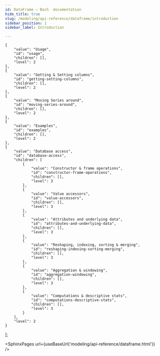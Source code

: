 ```yaml
---
id: DataFrame — Bach  documentation
hide_title: true
slug: /modeling/api-reference/dataframe/introduction
sidebar_position: 1
sidebar_label: Introduction

---
```


    {
        "value": "Usage",
        "id": "usage",
        "children": [],
        "level": 2
    },
    {
        "value": "Getting & Setting columns",
        "id": "getting-setting-columns",
        "children": [],
        "level": 2
    },
    {
        "value": "Moving Series around",
        "id": "moving-series-around",
        "children": [],
        "level": 2
    },
    {
        "value": "Examples",
        "id": "examples",
        "children": [],
        "level": 2
    },
    {
        "value": "Database access",
        "id": "database-access",
        "children": [
            {
                "value": "Constructor & frame operations",
                "id": "constructor-frame-operations",
                "children": [],
                "level": 3
            },
            {
                "value": "Value accessors",
                "id": "value-accessors",
                "children": [],
                "level": 3
            },
            {
                "value": "Attributes and underlying data",
                "id": "attributes-and-underlying-data",
                "children": [],
                "level": 3
            },
            {
                "value": "Reshaping, indexing, sorting & merging",
                "id": "reshaping-indexing-sorting-merging",
                "children": [],
                "level": 3
            },
            {
                "value": "Aggregation & windowing",
                "id": "aggregation-windowing",
                "children": [],
                "level": 3
            },
            {
                "value": "Computations & descriptive stats",
                "id": "computations-descriptive-stats",
                "children": [],
                "level": 3
            }
        ],
        "level": 2
    }
];




<SphinxPages url={useBaseUrl('modeling/api-reference/dataframe.html')} />
